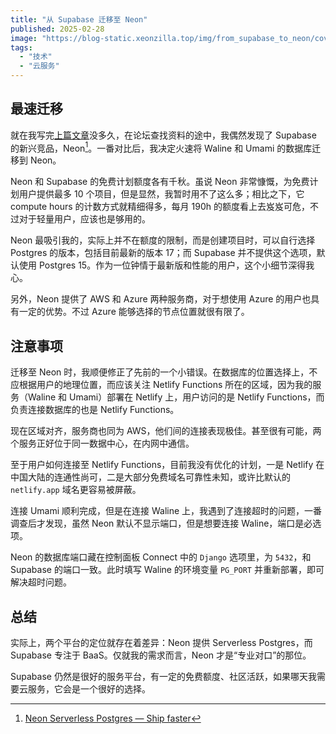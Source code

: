 ```yaml
---
title: "从 Supabase 迁移至 Neon"
published: 2025-02-28
image: "https://blog-static.xeonzilla.top/img/from_supabase_to_neon/cover.avif"
tags:
  - "技术"
  - "云服务"
---
```


## 最速迁移

就在我写完[上篇文章](/posts/netlify_supabase_umami/)没多久，在论坛查找资料的途中，我偶然发现了 Supabase 的新兴竞品，Neon[^1]。一番对比后，我决定火速将 Waline 和 Umami 的数据库迁移到 Neon。

Neon 和 Supabase 的免费计划额度各有千秋。虽说 Neon 非常慷慨，为免费计划用户提供最多 10 个项目，但是显然，我暂时用不了这么多；相比之下，它 compute hours 的计数方式就精细得多，每月 190h 的额度看上去岌岌可危，不过对于轻量用户，应该也是够用的。

Neon 最吸引我的，实际上并不在额度的限制，而是创建项目时，可以自行选择 Postgres 的版本，包括目前最新的版本 17；而 Supabase 并不提供这个选项，默认使用 Postgres 15。作为一位钟情于最新版和性能的用户，这个小细节深得我心。

另外，Neon 提供了 AWS 和 Azure 两种服务商，对于想使用 Azure 的用户也具有一定的优势。不过 Azure 能够选择的节点位置就很有限了。

## 注意事项

迁移至 Neon 时，我顺便修正了先前的一个小错误。在数据库的位置选择上，不应根据用户的地理位置，而应该关注 Netlify Functions 所在的区域，因为我的服务（Waline 和 Umami）部署在 Netlify 上，用户访问的是 Netlify Functions，而负责连接数据库的也是 Netlify Functions。

现在区域对齐，服务商也同为 AWS，他们间的连接表现极佳。甚至很有可能，两个服务正好位于同一数据中心，在内网中通信。

至于用户如何连接至 Netlify Functions，目前我没有优化的计划，一是 Netlify 在中国大陆的连通性尚可，二是大部分免费域名可靠性未知，或许比默认的 `netlify.app` 域名更容易被屏蔽。

连接 Umami 顺利完成，但是在连接 Waline 上，我遇到了连接超时的问题，一番调查后才发现，虽然 Neon 默认不显示端口，但是想要连接 Waline，端口是必选项。

Neon 的数据库端口藏在控制面板 Connect 中的 `Django` 选项里，为 `5432`，和 Supabase 的端口一致。此时填写 Waline 的环境变量 `PG_PORT` 并重新部署，即可解决超时问题。

## 总结

实际上，两个平台的定位就存在着差异：Neon 提供 Serverless Postgres，而 Supabase 专注于 BaaS。仅就我的需求而言，Neon 才是“专业对口”的那位。

Supabase 仍然是很好的服务平台，有一定的免费额度、社区活跃，如果哪天我需要云服务，它会是一个很好的选择。

[^1]:[Neon Serverless Postgres — Ship faster](https://neon.tech/home)

